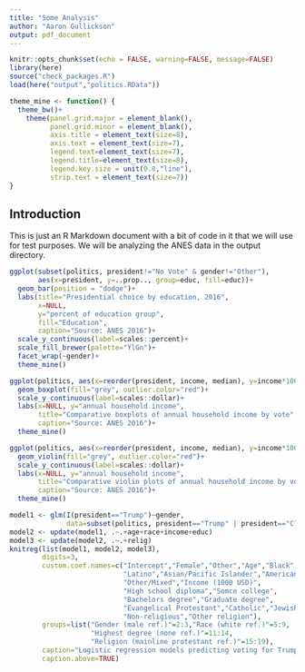 ```yaml
---
title: "Some Analysis"
author: "Aaron Gullickson"
output: pdf_document
---
```


```r
knitr::opts_chunk$set(echo = FALSE, warning=FALSE, message=FALSE)
library(here)
source("check_packages.R")
load(here("output","politics.RData"))
```

```r
theme_mine <- function() {
  theme_bw()+
    theme(panel.grid.major = element_blank(),
          panel.grid.minor = element_blank(),
          axis.title = element_text(size=8),
          axis.text = element_text(size=7),
          legend.text=element_text(size=7),
          legend.title=element_text(size=8),
          legend.key.size = unit(0.8,"line"),
          strip.text = element_text(size=7))
}
```

## Introduction

This is just an R Markdown document with a bit of code in it that we will use for test purposes. We will be analyzing the ANES data in the output directory.

```r
ggplot(subset(politics, president!="No Vote" & gender!="Other"), 
       aes(x=president, y=..prop.., group=educ, fill=educ))+
  geom_bar(position = "dodge")+
  labs(title="Presidential choice by education, 2016",
       x=NULL,
       y="percent of education group",
       fill="Education",
       caption="Source: ANES 2016")+
  scale_y_continuous(label=scales::percent)+
  scale_fill_brewer(palette="YlGn")+
  facet_wrap(~gender)+
  theme_mine()
```

```r
ggplot(politics, aes(x=reorder(president, income, median), y=income*1000))+
  geom_boxplot(fill="grey", outlier.color="red")+
  scale_y_continuous(label=scales::dollar)+
  labs(x=NULL, y="annual household income",
       title="Comparative boxplots of annual household income by vote",
       caption="Source: ANES 2016")+
  theme_mine()
```

```r
ggplot(politics, aes(x=reorder(president, income, median), y=income*1000))+
  geom_violin(fill="grey", outlier.color="red")+
  scale_y_continuous(label=scales::dollar)+
  labs(x=NULL, y="annual household income",
       title="Comparative violin plots of annual household income by vote",
       caption="Source: ANES 2016")+
  theme_mine()
```

```r
model1 <- glm(I(president=="Trump")~gender, 
              data=subset(politics, president=="Trump" | president=="Clinton"))
model2 <- update(model1, .~.+age+race+income+educ)
model3 <- update(model2, .~.+relig)
knitreg(list(model1, model2, model3),
        digits=3, 
        custom.coef.names=c("Intercept","Female","Other","Age","Black",
                            "Latino","Asian/Pacific Islander","American Indian",
                            "Other/Mixed","Income (1000 USD)",
                            "High school diploma","Somce college",
                            "Bachelors degree","Graduate degree",
                            "Evangelical Protestant","Catholic","Jewish",
                            "Non-religious","Other religion"),
        groups=list("Gender (male ref.)"=2:3,"Race (white ref.)"=5:9,
                    "Highest degree (none ref.)"=11:14,
                    "Religion (mainline protestant ref.)"=15:19),
        caption="Logistic regression models predicting voting for Trump rather than Clinton in 2016",
        caption.above=TRUE)
```
